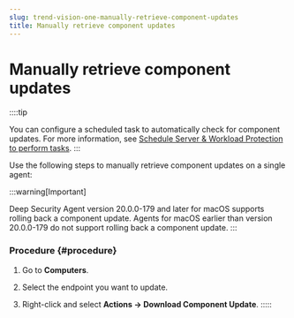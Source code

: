 ```yaml
---
slug: trend-vision-one-manually-retrieve-component-updates
title: Manually retrieve component updates
---
```

# Manually retrieve component updates

::::tip

You can configure a scheduled task to automatically check for component updates. For more information, see [Schedule Server & Workload Protection to perform tasks](schedule-perform-tasks.mdx).
:::

Use the following steps to manually retrieve component updates on a single agent:

:::warning[Important]

Deep Security Agent version 20.0.0-179 and later for macOS supports rolling back a component update. Agents for macOS earlier than version 20.0.0-179 do not support rolling back a component update.
:::

### Procedure {#procedure}

1.  Go to **Computers**.

2.  Select the endpoint you want to update.

3.  Right-click and select **Actions → Download Component Update**.
:::::
